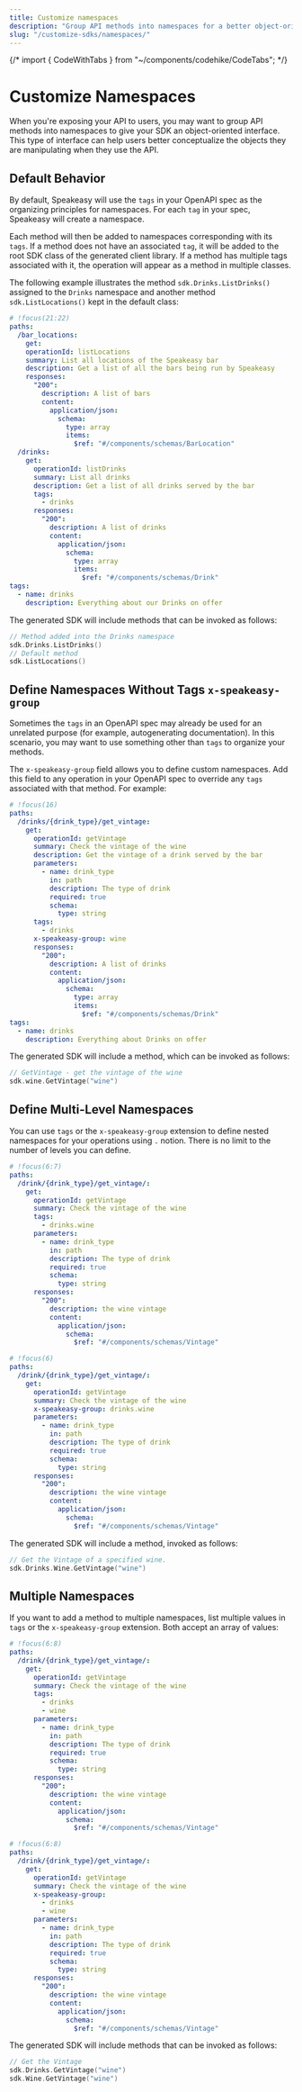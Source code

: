 ```yaml
---
title: Customize namespaces
description: "Group API methods into namespaces for a better object-oriented SDK interface. Learn how to namespace your Speakeasy SDKs today."
slug: "/customize-sdks/namespaces/"
---
```


{/* import { CodeWithTabs } from "~/components/codehike/CodeTabs"; */}

# Customize Namespaces

When you're exposing your API to users, you may want to group API methods into namespaces to give your SDK an object-oriented interface. This type of interface can help users better conceptualize the objects they are manipulating when they use the API.

## Default Behavior

By default, Speakeasy will use the `tags` in your OpenAPI spec as the organizing principles for namespaces. For each `tag` in your spec, Speakeasy will create a namespace.

Each method will then be added to namespaces corresponding with its `tags`. If a method does not have an associated `tag`, it will be added to the root SDK class of the generated client library. If a method has multiple tags associated with it, the operation will appear as a method in multiple classes.

The following example illustrates the method `sdk.Drinks.ListDrinks()` assigned to the `Drinks` namespace and another method `sdk.ListLocations()` kept in the default class:

```yaml Tags
# !focus(21:22)
paths:
  /bar_locations:
    get:
    operationId: listLocations
    summary: List all locations of the Speakeasy bar
    description: Get a list of all the bars being run by Speakeasy
    responses:
      "200":
        description: A list of bars
        content:
          application/json:
            schema:
              type: array
              items:
                $ref: "#/components/schemas/BarLocation"
  /drinks:
    get:
      operationId: listDrinks
      summary: List all drinks
      description: Get a list of all drinks served by the bar
      tags:
        - drinks
      responses:
        "200":
          description: A list of drinks
          content:
            application/json:
              schema:
                type: array
                items:
                  $ref: "#/components/schemas/Drink"
tags:
  - name: drinks
    description: Everything about our Drinks on offer
```

The generated SDK will include methods that can be invoked as follows:

```go
// Method added into the Drinks namespace
sdk.Drinks.ListDrinks()
// Default method
sdk.ListLocations()
```

## Define Namespaces Without Tags `x-speakeasy-group`

Sometimes the `tags` in an OpenAPI spec may already be used for an unrelated purpose (for example, autogenerating documentation). In this scenario, you may want to use something other than `tags` to organize your methods.

The `x-speakeasy-group` field allows you to define custom namespaces. Add this field to any operation in your OpenAPI spec to override any `tags` associated with that method. For example:

```yaml x-speakeasy-group
# !focus(16)
paths:
  /drinks/{drink_type}/get_vintage:
    get:
      operationId: getVintage
      summary: Check the vintage of the wine
      description: Get the vintage of a drink served by the bar
      parameters:
        - name: drink_type
          in: path
          description: The type of drink
          required: true
          schema:
            type: string
      tags:
        - drinks
      x-speakeasy-group: wine
      responses:
        "200":
          description: A list of drinks
          content:
            application/json:
              schema:
                type: array
                items:
                  $ref: "#/components/schemas/Drink"
tags:
  - name: drinks
    description: Everything about Drinks on offer
```

The generated SDK will include a method, which can be invoked as follows:

```go
// GetVintage - get the vintage of the wine
sdk.wine.GetVintage("wine")
```

## Define Multi-Level Namespaces

You can use `tags` or the `x-speakeasy-group` extension to define nested namespaces for your operations using `.` notion. There is no limit to the number of levels you can define.

<div className="CodeWithTabs">

```yaml !!tabs Tags
# !focus(6:7)
paths:
  /drink/{drink_type}/get_vintage/:
    get:
      operationId: getVintage
      summary: Check the vintage of the wine
      tags:
        - drinks.wine
      parameters:
        - name: drink_type
          in: path
          description: The type of drink
          required: true
          schema:
            type: string
      responses:
        "200":
          description: the wine vintage
          content:
            application/json:
              schema:
                $ref: "#/components/schemas/Vintage"
```

```yaml !!tabs x-speakeasy-group
# !focus(6)
paths:
  /drink/{drink_type}/get_vintage/:
    get:
      operationId: getVintage
      summary: Check the vintage of the wine
      x-speakeasy-group: drinks.wine
      parameters:
        - name: drink_type
          in: path
          description: The type of drink
          required: true
          schema:
            type: string
      responses:
        "200":
          description: the wine vintage
          content:
            application/json:
              schema:
                $ref: "#/components/schemas/Vintage"
```

</div>

The generated SDK will include a method, invoked as follows:

```go
// Get the Vintage of a specified wine.
sdk.Drinks.Wine.GetVintage("wine")
```

## Multiple Namespaces

If you want to add a method to multiple namespaces, list multiple values in `tags` or the `x-speakeasy-group` extension. Both accept an array of values:

<div className="CodeWithTabs">

```yaml !!tabs Tags
# !focus(6:8)
paths:
  /drink/{drink_type}/get_vintage/:
    get:
      operationId: getVintage
      summary: Check the vintage of the wine
      tags:
        - drinks
        - wine
      parameters:
        - name: drink_type
          in: path
          description: The type of drink
          required: true
          schema:
            type: string
      responses:
        "200":
          description: the wine vintage
          content:
            application/json:
              schema:
                $ref: "#/components/schemas/Vintage"
```

```yaml !!tabs x-speakeasy-group
# !focus(6:8)
paths:
  /drink/{drink_type}/get_vintage/:
    get:
      operationId: getVintage
      summary: Check the vintage of the wine
      x-speakeasy-group:
        - drinks
        - wine
      parameters:
        - name: drink_type
          in: path
          description: The type of drink
          required: true
          schema:
            type: string
      responses:
        "200":
          description: the wine vintage
          content:
            application/json:
              schema:
                $ref: "#/components/schemas/Vintage"
```

</div>
The generated SDK will include methods that can be invoked as follows:

```go
// Get the Vintage
sdk.Drinks.GetVintage("wine")
sdk.Wine.GetVintage("wine")
```
